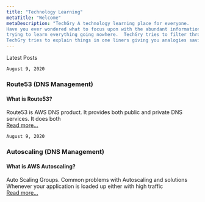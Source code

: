 ```yaml
---
title: "Technology Learning"
metaTitle: "Welcome"
metaDescription: "TechGry A technology learning place for everyone. 
Have you ever wondered what to focus upon with the abundant information out there. You cannot spend your limited time 
trying to learn everything going nowhere.  TechGry tries to filter through all of it following 80/20 rule. 
TechGry tries to explain things in one liners giving you analogies saving you tons of time."
---
```

Latest Posts

`August 9, 2020`   
### Route53 (DNS Management)
#### What is Route53?    
Route53 is AWS DNS product. It provides both public and private DNS services. It does both   
[Read more...](/aws/09-route53)

`August 9, 2020`
### Autoscaling (DNS Management)
#### What is AWS Autoscaling?    
Auto Scaling Groups. Common problems with Autoscaling and solutions
Whenever your application is loaded up either with high traffic  
[Read more...](/aws/06-autoscaling)